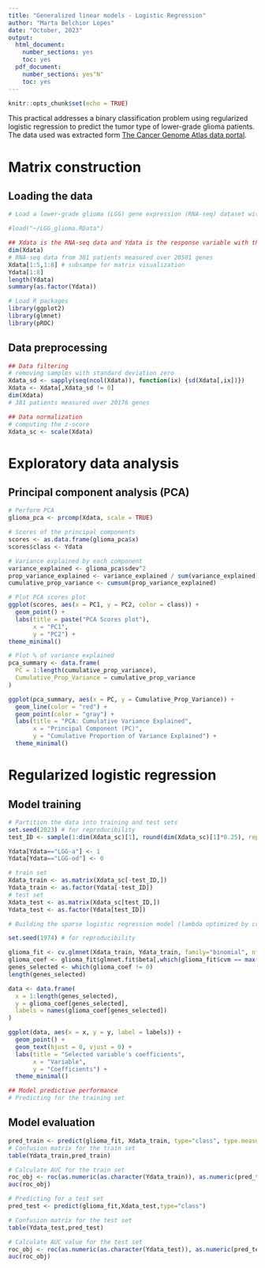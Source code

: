 ```yaml
---
title: "Generalized linear models - Logistic Regression"
author: "Marta Belchior Lopes"
date: "October, 2023"
output:
  html_document:
    number_sections: yes
    toc: yes
  pdf_document:
    number_sections: yes"N"
    toc: yes
---
```


```r
knitr::opts_chunk$set(echo = TRUE)
```

This practical addresses a binary classification problem using regularized logistic regression to predict the tumor type of lower-grade glioma patients. The data used was extracted form [The Cancer Genome Atlas data portal](https://www.cancer.gov/ccg/research/genome-sequencing/tcga). 

# Matrix construction

## Loading the data

```r
# Load a lower-grade glioma (LGG) gene expression (RNA-seq) dataset with 2 class labels: astrocytoma (LGG-a) and oligodendroglioma (LGG-od)

#load("~/LGG_glioma.RData")

## Xdata is the RNA-seq data and Ydata is the response variable with the corresponding class
dim(Xdata)
# RNA-seq data from 381 patients measured over 20501 genes
Xdata[1:5,1:8] # subsampe for matrix visualization
Ydata[1:8]
length(Ydata)
summary(as.factor(Ydata))

# Load R packages
library(ggplot2)
library(glmnet)
library(pROC)
```

## Data preprocessing

```r
## Data filtering
# removing samples with standard deviation zero
Xdata_sd <- sapply(seq(ncol(Xdata)), function(ix) {sd(Xdata[,ix])})
Xdata <- Xdata[,Xdata_sd != 0]
dim(Xdata)
# 381 patients measured over 20176 genes

## Data normalization
# computing the z-score
Xdata_sc <- scale(Xdata)
```

# Exploratory data analysis

## Principal component analysis (PCA)

```r
# Perform PCA
glioma_pca <- prcomp(Xdata, scale = TRUE)

# Scores of the principal components
scores <- as.data.frame(glioma_pca$x)
scores$class <- Ydata

# Variance explained by each component
variance_explained <- glioma_pca$sdev^2
prop_variance_explained <- variance_explained / sum(variance_explained)
cumulative_prop_variance <- cumsum(prop_variance_explained)

# Plot PCA scores plot
ggplot(scores, aes(x = PC1, y = PC2, color = class)) +
  geom_point() +
  labs(title = paste("PCA Scores plot"),
       x = "PC1",
       y = "PC2") +
theme_minimal()

# Plot % of variance explained
pca_summary <- data.frame(
  PC = 1:length(cumulative_prop_variance),
  Cumulative_Prop_Variance = cumulative_prop_variance
)

ggplot(pca_summary, aes(x = PC, y = Cumulative_Prop_Variance)) +
  geom_line(color = "red") +
  geom_point(color = "gray") +
  labs(title = "PCA: Cumulative Variance Explained",
       x = "Principal Component (PC)",
       y = "Cumulative Proportion of Variance Explained") +
  theme_minimal()

```

# Regularized logistic regression

## Model training

```r
# Partition the data into training and test sets
set.seed(2023) # for reproducibility
test_ID <- sample(1:dim(Xdata_sc)[1], round(dim(Xdata_sc)[1]*0.25), replace=FALSE)

Ydata[Ydata=="LGG-a"] <- 1
Ydata[Ydata=="LGG-od"] <- 0

# train set
Xdata_train <- as.matrix(Xdata_sc[-test_ID,])
Ydata_train <- as.factor(Ydata[-test_ID])
# test set
Xdata_test <- as.matrix(Xdata_sc[test_ID,])
Ydata_test <- as.factor(Ydata[test_ID])

# Building the sparse logistic regression model (lambda optimized by cross-validation)

set.seed(1974) # for reproducibility

glioma_fit <- cv.glmnet(Xdata_train, Ydata_train, family="binomial", nfolds=10, alpha=1, type.measure="auc")
glioma_coef <- glioma_fit$glmnet.fit$beta[,which(glioma_fit$cvm == max(glioma_fit$cvm))]
genes_selected <- which(glioma_coef != 0)
length(genes_selected)

data <- data.frame(
  x = 1:length(genes_selected),
  y = glioma_coef[genes_selected],
  labels = names(glioma_coef[genes_selected])
)

ggplot(data, aes(x = x, y = y, label = labels)) +
  geom_point() +
  geom_text(hjust = 0, vjust = 0) +
  labs(title = "Selected variable's coefficients",
       x = "Variable",
       y = "Coefficients") +
  theme_minimal()

## Model predictive performance
# Predicting for the training set

```

## Model evaluation

```r
pred_train <- predict(glioma_fit, Xdata_train, type="class", type.measure = "auc", s = "lambda.min")
# Confusion matrix for the train set
table(Ydata_train,pred_train)

# Calculate AUC for the train set
roc_obj <- roc(as.numeric(as.character(Ydata_train)), as.numeric(pred_train))
auc(roc_obj)

# Predicting for a test set
pred_test <- predict(glioma_fit,Xdata_test,type="class")

# Confusion matrix for the test set
table(Ydata_test,pred_test)

# Calculate AUC value for the test set
roc_obj <- roc(as.numeric(as.character(Ydata_test)), as.numeric(pred_test))
auc(roc_obj)

```